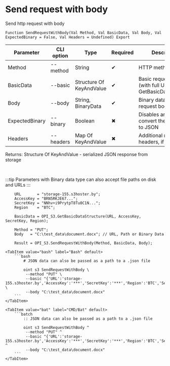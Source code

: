 ﻿---
sidebar_position: 3
description: Send request with body and other functions to work with S3 in the Open Integration Package, a free open-source integration library for 1C:Enterprise 8, OneScript and CLI
keywords: [1C, 1С, 1С:Enterprise, 1С:Enterprise 8.3, API, Integration, Services, Exchange, OneScript, CLI, S3]
---


# Send request with body
 Send http request with body



`Function SendRequestWithBody(Val Method, Val BasicData, Val Body, Val ExpectedBinary = False, Val Headers = Undefined) Export`

  | Parameter | CLI option | Type | Required | Description |
  |-|-|-|-|-|
  | Method | --method | String | &#x2714; | HTTP method |
  | BasicData | --basic | Structure Of KeyAndValue | &#x2714; | Basic request data (with full URL). See GetBasicDataStructure |
  | Body | --body | String, BinaryData | &#x2714; | Binary data or file of request body data |
  | ExpectedBinary | --binary | Boolean | &#x2716; | Disables an attempt to convert the response to JSON |
  | Headers | --headers | Map Of KeyAndValue | &#x2716; | Additional request headers, if necessary |

  
  Returns:  Structure Of KeyAndValue - serialized JSON response from storage

<br/>

:::tip
Parameters with Binary data type can also accept file paths on disk and URLs
:::
<br/>



```bsl title="1C:Enterprise/OneScript code example"
    URL       = "storage-155.s3hoster.by";
    AccessKey = "BRN5RKJE67...";
    SecretKey = "NNhv+i9PrytpT8Tu0C1N...";
    Region    = "BTC";

    BasicData = OPI_S3.GetBasicDataStructure(URL, AccessKey, SecretKey, Region);

    Method = "PUT";
    Body   = "C:\test_data\document.docx"; // URL, Path or Binary Data

    Result = OPI_S3.SendRequestWithBody(Method, BasicData, Body);
```
 

 <Tabs>
  
    <TabItem value="bash" label="Bash" default>
        ```bash
            # JSON data can also be passed as a path to a .json file
            
            oint s3 SendRequestWithBody \
             --method "PUT" \
             --basic "{'URL':'storage-155.s3hoster.by','AccessKey':'***','SecretKey':'***','Region':'BTC','Service':'s3'}" \
             --body "C:\test_data\document.docx"
        ```
    </TabItem>
  
    <TabItem value="bat" label="CMD/Bat" default>
        ```batch
            :: JSON data can also be passed as a path to a .json file
            
            oint s3 SendRequestWithBody ^
             --method "PUT" ^
             --basic "{'URL':'storage-155.s3hoster.by','AccessKey':'***','SecretKey':'***','Region':'BTC','Service':'s3'}" ^
             --body "C:\test_data\document.docx"
        ```
    </TabItem>
</Tabs>



